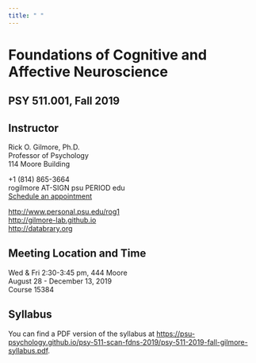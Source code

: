 ```yaml
---
title: " "
---
```


# Foundations of Cognitive and Affective Neuroscience

## PSY 511.001, Fall 2019

## Instructor

Rick O. Gilmore, Ph.D.</br>
Professor of Psychology</br>
114 Moore Building</br>

+1 (814) 865-3664</br>
rogilmore AT-SIGN psu PERIOD edu</br>
[Schedule an appointment](http://doodle.com/rickgilmore)</br>

[http://www.personal.psu.edu/rog1](http://www.personal.psu.edu/rog1)</br>
[http://gilmore-lab.github.io](http://gilmore-lab.github.io)</br>
[http://databrary.org](http://databrary.org)

## Meeting Location and Time

Wed & Fri 2:30-3:45 pm, 444 Moore</br>
August 28 - December 13, 2019</br>
Course 15384</br>

## Syllabus

You can find a PDF version of the syllabus at <https://psu-psychology.github.io/psy-511-scan-fdns-2019/psy-511-2019-fall-gilmore-syllabus.pdf>.
